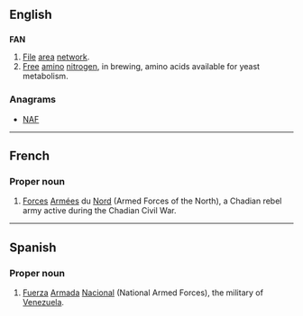 {{also|Appendix:Variations of "fan"}}
==English==

==={{abbreviation}}===
{{wikipedia}}
'''FAN'''

# [[file|File]] [[area]] [[network]].
# [[free|Free]] [[amino]] [[nitrogen]], in brewing, amino acids available for yeast metabolism.

===Anagrams===
* [[NAF#English|NAF]]

----

==French==

===Proper noun===
{{fr-proper noun}} {{f|p}}

# [[forces#French|Forces]] [[armées|Armées]] du [[nord#French|Nord]] (Armed Forces of the North), a Chadian rebel army active during the Chadian Civil War.

----

==Spanish==

===Proper noun===
{{es-proper noun|f}}

# [[fuerza|Fuerza]] [[armada#Spanish|Armada]] [[nacional#Spanish|Nacional]] (National Armed Forces), the military of [[Venezuela]].